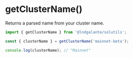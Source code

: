 # getClusterName()

Returns a parsed name from your cluster name.

```typescript
import { getClusterName } from '@lndgalante/solutils';

const { clusterName } = getClusterName('mainnet-beta');

console.log(clusterName); // "Mainnet"
```
